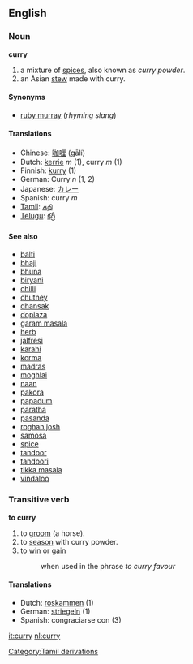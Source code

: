 ==English==
===Noun===
'''curry'''

# a mixture of [[spice]]s, also known as ''curry powder''.
# an Asian [[stew]] made with curry.

====Synonyms====
*[[ruby murray]] (''rhyming slang'')

====Translations====
*Chinese: [[咖喱]] (gālí)
*Dutch: [[kerrie]] ''m'' (1), curry ''m'' (1)
*Finnish: [[kurry]] (1)
*German: Curry ''n'' (1, 2)
*Japanese: [[カレー]]
*Spanish: curry ''m''
*[[Tamil]]: [[கறி]]
*[[Telugu]]: [[కర్రీ]]

====See also====
*[[balti]]
*[[bhaji]]
*[[bhuna]]
*[[biryani]]
*[[chilli]]
*[[chutney]]
*[[dhansak]]
*[[dopiaza]]
*[[garam masala]]
*[[herb]]
*[[jalfresi]]
*[[karahi]]
*[[korma]]
*[[madras]]
*[[moghlai]]
*[[naan]]
*[[pakora]]
*[[papadum]]
*[[paratha]]
*[[pasanda]]
*[[roghan josh]]
*[[samosa]]
*[[spice]]
*[[tandoor]]
*[[tandoori]]
*[[tikka masala]]
*[[vindaloo]]

===Transitive verb===
'''to curry'''

# to [[groom]] (a horse).
# to [[season]] with curry powder.
# to [[win]] or [[gain]]
#: when used in the phrase ''to curry favour''

====Translations====
*Dutch: [[roskammen]] (1)
*German: [[striegeln]] (1)
*Spanish: congraciarse con (3)

[[Category:Tamil derivations]]

[[it:curry]]
[[nl:curry]]